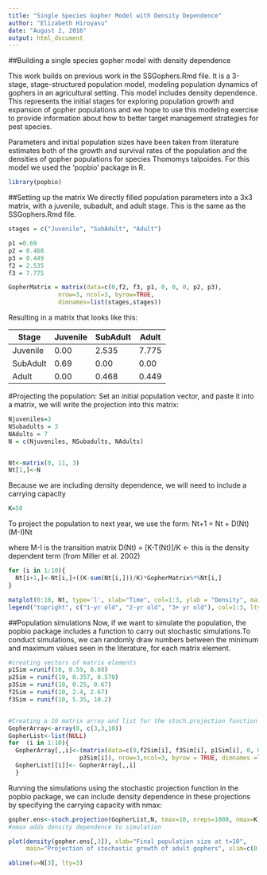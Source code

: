 ```yaml
---
title: "Single Species Gopher Model with Density Dependence"
author: "Elizabeth Hiroyasu"
date: "August 2, 2016"
output: html_document
---
```

##Building a single species gopher model with density dependence

This work builds on previous work in the SSGophers.Rmd file. It is a 3-stage, stage-structured population model, modeling population dynamics of gophers in an agricultural setting. This model includes density dependence. This represents the initial stages for exploring population growth and expansion of gopher populations and we hope to use this modeling exercise to provide information about how to better target management strategies for pest species.

Parameters and initial population sizes have been taken from literature estimates both of the growth and survival rates of the population and the densities of gopher populations for species Thomomys talpoides. For this model we used the 'popbio' package in R.

```r
library(popbio)
```

##Setting up the matrix
We directly filled population parameters into a 3x3 matrix, with a juvenile, subadult, and adult stage. This is the same as the SSGophers.Rmd file.

```r
stages = c("Juvenile", "SubAdult", "Adult")

p1 =0.69
p2 = 0.468
p3 = 0.449
f2 = 2.535
f3 = 7.775

GopherMatrix = matrix(data=c(0,f2, f3, p1, 0, 0, 0, p2, p3),
              nrow=3, ncol=3, byrow=TRUE,
              dimnames=list(stages,stages))
```

Resulting in a matrix that looks like this:

 Stage | Juvenile | SubAdult | Adult
-------|----------|----------|-------            
Juvenile | 0.00 | 2.535 | 7.775
SubAdult | 0.69 | 0.00 | 0.00
Adult | 0.00 | 0.468 | 0.449


#Projecting the population:
Set an initial population vector, and paste it into a matrix, we will write the projection into this matrix:

```r

Njuveniles=3
NSubadults = 3
NAdults = 7
N = c(Njuveniles, NSubadults, NAdults)


Nt<-matrix(0, 11, 3)
Nt[1,]<-N
```

Because we are including density dependence, we will need to include a carrying capacity
```r
K=50
```

To project the population to next year, we use the form:
Nt+1 = Nt + D(Nt)(M-I)Nt

where M-I is the transition matrix
D(Nt) = [K-T(Nt)]/K  <- this is the density dependent term (from Miller et al. 2002)

```r
for (i in 1:10){
  Nt[i+1,]<-Nt[i,]+((K-sum(Nt[i,]))/K)*GopherMatrix%*%Nt[i,]
}

matplot(0:10, Nt, type='l', xlab="Time", col=1:3, ylab = "Density", main = "Projected gopher populations over time",lty=1:3)
legend("topright", c("1-yr old", "2-yr old", "3+ yr old"), col=1:3, lty=1:3)
```

##Population simulations
Now, if we want to simulate the population, the popbio package includes a function to carry out stochastic simulations.To conduct simulations, we can randomly draw numbers between the minimum and maximum values seen in the literature, for each matrix element.

```r
#creating vectors of matrix elements
p1Sim =runif(10, 0.59, 0.80)
p2Sim = runif(10, 0.357, 0.570)
p3Sim = runif(10, 0.25, 0.67)
f2Sim = runif(10, 2.4, 2.67)
f3Sim = runif(10, 5.35, 10.2)


#Creating a 10 matrix array and list for the stoch.projection function
GopherArray<-array(0, c(3,3,10))
GopherList<-list(NULL)
for  (i in 1:10){
  GopherArray[,,i]<-(matrix(data=c(0,f2Sim[i], f3Sim[i], p1Sim[i], 0, 0, 0, p2Sim[i],
                    p3Sim[i]), nrow=3,ncol=3, byrow = TRUE, dimnames =list(stages,stages)))
  GopherList[[i]]<- GopherArray[,,i]
  }

```

Running the simulations using the stochastic projection function in the popbio package, we can include density dependence in these projections by specifying the carrying capacity with nmax:
```r
gopher.ens<-stoch.projection(GopherList,N, tmax=10, nreps=1000, nmax=K) 
#nmax adds density dependence to simulation

plot(density(gopher.ens[,3]), xlab="Final population size at t=10",
     main="Projection of stochastic growth of adult gophers", xlim=c(0,N[3])) 

abline(v=N[3], lty=3)

```
